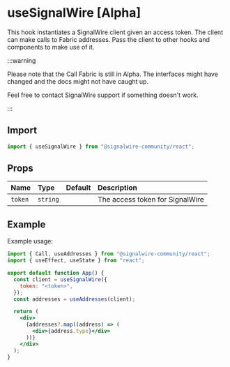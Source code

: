 # useSignalWire [Alpha]

This hook instantiates a SignalWire client given an access token. The client can make calls to
Fabric addresses. Pass the client to other hooks and components to make use of it.

:::warning

Please note that the Call Fabric is still in Alpha. The interfaces might have changed and
the docs might not have caught up.

Feel free to contact SignalWire support if something doesn't work.

:::

## Import

```jsx
import { useSignalWire } from "@signalwire-community/react";
```

## Props

<div className="lightTable" />

| Name    | Type     | Default | Description                     |
| :------ | :------- | :------ | :------------------------------ |
| `token` | `string` |         | The access token for SignalWire |

## Example

Example usage:

```jsx
import { Call, useAddresses } from "@signalwire-community/react";
import { useEffect, useState } from "react";

export default function App() {
  const client = useSignalWire({
    token: "<token>",
  });
  const addresses = useAddresses(client);

  return (
    <div>
      {addresses?.map((address) => (
        <div>{address.type}</div>
      ))}
    </div>
  );
}
```
